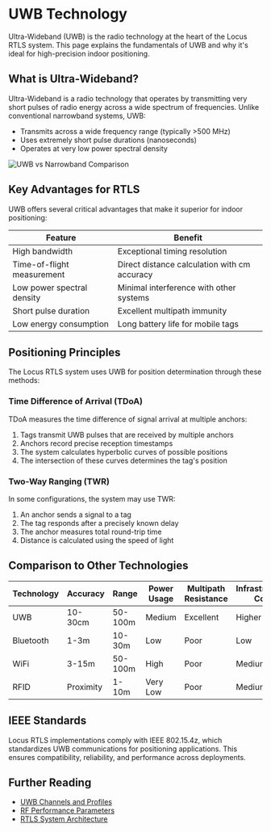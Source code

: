 # UWB Technology

Ultra-Wideband (UWB) is the radio technology at the heart of the Locus RTLS system. This page explains the fundamentals of UWB and why it's ideal for high-precision indoor positioning.

## What is Ultra-Wideband?

Ultra-Wideband is a radio technology that operates by transmitting very short pulses of radio energy across a wide spectrum of frequencies. Unlike conventional narrowband systems, UWB:

- Transmits across a wide frequency range (typically >500 MHz)
- Uses extremely short pulse durations (nanoseconds)
- Operates at very low power spectral density

![UWB vs Narrowband Comparison](https://via.placeholder.com/600x300?text=UWB+vs+Narrowband+Spectrum)

## Key Advantages for RTLS

UWB offers several critical advantages that make it superior for indoor positioning:

| Feature | Benefit |
|---------|---------|
| High bandwidth | Exceptional timing resolution |
| Time-of-flight measurement | Direct distance calculation with cm accuracy |
| Low power spectral density | Minimal interference with other systems |
| Short pulse duration | Excellent multipath immunity |
| Low energy consumption | Long battery life for mobile tags |

## Positioning Principles

The Locus RTLS system uses UWB for position determination through these methods:

### Time Difference of Arrival (TDoA)

TDoA measures the time difference of signal arrival at multiple anchors:

1. Tags transmit UWB pulses that are received by multiple anchors
2. Anchors record precise reception timestamps
3. The system calculates hyperbolic curves of possible positions
4. The intersection of these curves determines the tag's position

### Two-Way Ranging (TWR)

In some configurations, the system may use TWR:

1. An anchor sends a signal to a tag
2. The tag responds after a precisely known delay
3. The anchor measures total round-trip time
4. Distance is calculated using the speed of light

## Comparison to Other Technologies

| Technology | Accuracy | Range | Power Usage | Multipath Resistance | Infrastructure Cost |
|------------|----------|-------|-------------|----------------------|---------------------|
| UWB | 10-30cm | 50-100m | Medium | Excellent | Higher |
| Bluetooth | 1-3m | 10-30m | Low | Poor | Low |
| WiFi | 3-15m | 50-100m | High | Poor | Medium |
| RFID | Proximity | 1-10m | Very Low | Poor | Medium |

## IEEE Standards

Locus RTLS implementations comply with IEEE 802.15.4z, which standardizes UWB communications for positioning applications. This ensures compatibility, reliability, and performance across deployments.

## Further Reading

- [UWB Channels and Profiles](UwbChannelsAndProfiles)
- [RF Performance Parameters](RfPerformanceParameters)
- [RTLS System Architecture](RtlsSystemArchitecture)
